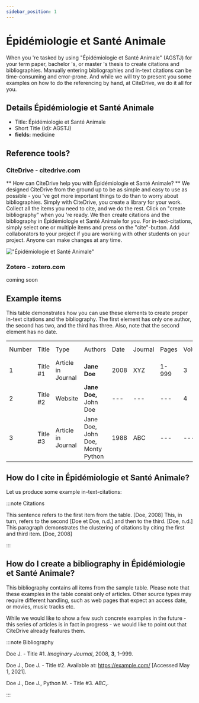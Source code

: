 ```yaml
---
sidebar_position: 1
---
```


# Épidémiologie et Santé Animale

When you 're tasked by using "Épidémiologie et Santé Animale" (AGSTJ) for your term paper, bachelor 's, or master 's thesis to create citations and bibliographies.
Manually entering bibliographies and in-text citations can be time-consuming and error-prone. And while we will try to present you some examples on how to do the referencing by hand, at CiteDrive, we do it all for you.

## Details  Épidémiologie et Santé Animale
* Title: Épidémiologie et Santé Animale
* Short Title (Id): AGSTJ)
* **fields:** medicine

## Reference tools?
### CiteDrive - citedrive.com
** How can CiteDrive help you with Épidémiologie et Santé Animale? **
We designed CiteDrive from the ground up to be as simple and easy to use as possible - you 've got more important things to do than to worry about bibliographies. Simply with CiteDrive, you create a library for your work. Collect all the items you need to cite, and we do the rest. Click on "create bibliography" when you 're ready. We then create citations and the bibliography in Épidémiologie et Santé Animale for you. For in-text-citations, simply select one or multiple items and press on the "cite"-button. Add collaborators to your project if you are working with other students on your project. Anyone can make changes at any time.


!["Épidémiologie et Santé Animale"](images/epidemiologie-et-sante-animale.svg "Choose Épidémiologie et Santé Animale in the CiteDrive App")

### Zotero - zotero.com

coming soon

## Example items

This table demonstrates how you can use these elements to create proper in-text citations and the bibliography. The first element has only one author, the second has two, and the third has three. Also, note that the second element has no date.


<table>
  <tr>
   <td>Number
   </td>
   <td>Title
   </td>
   <td>Type
   </td>
   <td>Authors
   </td>
   <td>Date
   </td>
   <td>Journal
   </td>
   <td>Pages
   </td>
   <td>Volume
   </td>
   <td>Issue
   </td>
   <td>Access Date
   </td>
  </tr>
  <tr>
   <td>1
   </td>
   <td>Title #1
   </td>
   <td>Article in Journal
   </td>
   <td><strong>Jane Doe</strong>
   </td>
   <td>2008
   </td>
   <td>XYZ
   </td>
   <td>1-999
   </td>
   <td>3
   </td>
   <td>2
   </td>
   <td>--
   </td>
  </tr>
  <tr>
   <td>
2
   </td>
   <td>Title #2
   </td>
   <td>Website
   </td>
   <td><strong>Jane Doe, </strong>John Doe
   </td>
   <td>---
   </td>
   <td>---
   </td>
   <td>---
   </td>
   <td>4
   </td>
   <td>---
   </td>
   <td>2020-05-01
   </td>
  </tr>
  <tr>
   <td>3
   </td>
   <td>Title #3
   </td>
   <td>Article in Journal
   </td>
   <td>Jane Doe, John Doe, Monty Python
   </td>
   <td>1988
   </td>
   <td>ABC
   </td>
   <td>---
   </td>
   <td>---
   </td>
   <td>16
   </td>
   <td>---
   </td>
  </tr>
</table>



## How do I cite in  Épidémiologie et Santé Animale?

Let us produce some example in-text-citations:

:::note Citations


This sentence refers to the first item from the table. [Doe, 2008] This, in turn, refers to the second [Doe et Doe, n.d.]
and then to the third.  [Doe, n.d.]
This paragraph demonstrates the clustering of citations by citing the first and third item. [Doe, 2008]

:::

## How do I create a bibliography in Épidémiologie et Santé Animale?

This bibliography contains all items from the sample table. Please note that these examples in the table consist only of articles. Other source types may require different handling, such as web pages that expect an access date, or movies, music tracks etc.

While we would like to show a few such concrete examples in the future - this series of articles is in fact in progress - we would like to point out that CiteDrive already features them.

:::note Bibliography

Doe J.  - Title #1. <i>Imaginary Journal</i>,  2008, <b>3</b>, 1–999.

Doe J., Doe J.  - Title #2. Available at: https://example.com/ [Accessed May 1, 2021].

Doe J., Doe J., Python M.  - Title #3. <i>ABC</i>,.



:::


        